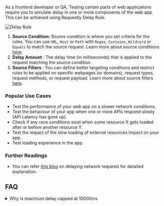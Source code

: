 As a frontend developer or QA, Testing certain parts of web applications require you to simulate delay in one or more components of the web app. This can be achieved using Requestly Delay Rule.

<img src="/img/docs/annotated-delay-rule.png" alt="Delay Rule"/>

1. **Source Condition:** Source condition is where you set criteria for the rules. You can use `URL`, `Host` or `Path` with `Regex`, `Contains`, `Wildcard` or `Equals` to match the source request. Learn more about source conditions [here](/guides/source-condition).
2. **Delay Amount** : The delay time (in milliseconds) that is applied to the request matching the source condition.
3. **Source Filters** : You can define better targeting conditions and restrict rules to be applied on specific webpages (or domains), request types, request methods, or request payload. Learn more about source filters [here](../features/advance-targeting).

### Popular Use Cases

- Test the performance of your web app on a slower network conditions.
- Test the behaviour of your app when one or more APIs respond slowly (API Latency has gone up).
- Check if any race conditions exist when some resource X gets loaded after or before another resource Y.
- Test the impact of the slow loading of external resources impact on your app.
- Test loading experience in the app.

### Further Readings
-  You can refer [this blog](https://requestly.io/blog/adding-delay-to-network-requests) on delaying network requests for detailed explanation.

## FAQ

<details>
  <summary>Why is maximum delay capped at 10000ms</summary>
  <div>
    To avoid performance degradation, we cap the maximum delay to 10000ms
  </div>
</details>

